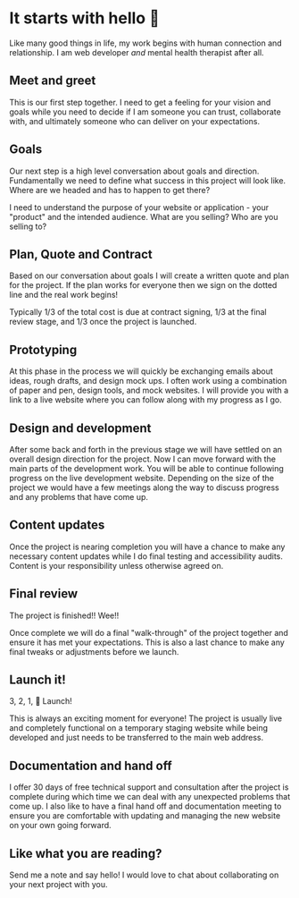 
<SEO
  title="It starts with hello"
  description="An overview of my work process and philosophy. It starts with hello. From forming a relationship to the finished product I offer reliability, communication and artisanship. See how this would work for you!"
/>

# It starts with hello 👋

Like many good things in life, my work begins with human connection and relationship. I am web developer _and_ mental health therapist after all.

## Meet and greet

This is our first step together. I need to get a feeling for your vision and goals while you need to decide if I am someone you can trust, collaborate with, and ultimately someone who can deliver on your expectations.

<Image1 />

## Goals

Our next step is a high level conversation about goals and direction. Fundamentally we need to define what success in this project will look like. Where are we headed and has to happen to get there?

I need to understand the purpose of your website or application - your "product" and the intended audience. What are you selling? Who are you selling to?

## Plan, Quote and Contract

Based on our conversation about goals I will create a written quote and plan for the project. If the plan works for everyone then we sign on the dotted line and the real work begins!

Typically 1/3 of the total cost is due at contract signing, 1/3 at the final review stage, and 1/3 once the project is launched.

## Prototyping

At this phase in the process we will quickly be exchanging emails about ideas, rough drafts, and design mock ups. I often work using a combination of paper and pen, design tools, and mock websites. I will provide you with a link to a live website where you can follow along with my progress as I go.

<Image2 />

## Design and development

After some back and forth in the previous stage we will have settled on an overall design direction for the project. Now I can move forward with the main parts of the development work. You will be able to continue following progress on the live development website. Depending on the size of the project we would have a few meetings along the way to discuss progress and any problems that have come up.

## Content updates

Once the project is nearing completion you will have a chance to make any necessary content updates while I do final testing and accessibility audits. Content is your responsibility unless otherwise agreed on.

## Final review

The project is finished!! Wee!!

Once complete we will do a final "walk-through" of the project together and ensure it has met your expectations. This is also a last chance to make any final tweaks or adjustments before we launch.

## Launch it!

3, 2, 1, 🚀 Launch!

This is always an exciting moment for everyone! The project is usually live and completely functional on a temporary staging website while being developed and just needs to be transferred to the main web address.

<Image3 />

## Documentation and hand off

I offer 30 days of free technical support and consultation after the project is complete during which time we can deal with any unexpected problems that come up. I also like to have a final hand off and documentation meeting to ensure you are comfortable with updating and managing the new website on your own going forward.

## Like what you are reading?

Send me a note and say hello! I would love to chat about collaborating on your next project with you.

<ContactForm />
